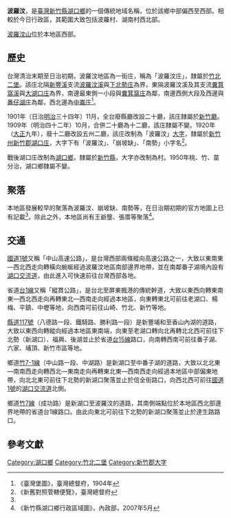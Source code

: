 {{noteTA　
|1 = zh-cn:庄; zh-hk:庄; zh-tw:庄;
}}
'''波羅汶'''，是[[臺灣|臺灣]][[新竹縣|新竹縣]][[湖口鄉|湖口鄉]]的一個傳統地域名稱，位於該鄉中部偏西至西部。相較於今日行政區，其範圍大致包括波羅村、湖南村西北部。

[[波羅汶山|波羅汶山]]位於本地區西部。

==歷史==
台灣清治末期至日治初期，波羅汶地區為一街庄，稱為「波羅汶庄」，隸屬於[[竹北二堡|竹北二堡]]。該庄北隔[[新豐溪|新豐溪]]支流[[波羅汶溪|波羅汶溪]]與[[下北勢庄|下北勢庄]]為界，東隔波羅汶溪及其支流[[糞箕窩溪|糞箕窩溪]]與[[大湖口庄|大湖口庄]]為界，南邊最東側一小段與[[糞箕窩庄|糞箕窩庄]]為鄰，南邊西側大段及西邊與[[番仔湖庄|番仔湖庄]]為鄰，西北邊為[[中崙_(新竹縣)|中崙庄]]<ref name="臺灣堡圖">《臺灣堡圖》，臺灣總督府，1904年</ref>。

1901年（日治[[明治|明治]]三十四年）11月，全台廢縣廳改設二十廳，該庄隸屬於[[新竹廳|新竹廳]]。1909年（明治四十二年）10月，合併二十廳為十二廳，該庄隸屬不變。1920年（[[大正|大正]]九年），廢十二廳改設五州二廳，該庄改制為「波羅汶」[[大字|大字]]，隸屬於[[新竹州|新竹州]][[新竹郡|新竹郡]][[湖口庄|湖口庄]]，大字下有「波羅汶」、「崩坡缺」、「南勢」小字名<ref>《新舊對照管轄便覽》，臺灣總督府</ref>。

戰後湖口庄改制為[[湖口鄉|湖口鄉]]，隸屬於[[新竹縣|新竹縣]]，大字亦改制為村。1950年桃、竹、苗分治，湖口鄉隸屬不變。

==聚落==
本地區發展較早的聚落為波羅汶、崩坡缺、南勢等，在日治期初期的官方地圖上已有記載<ref name="臺灣堡圖"/>。除此之外，本地區尚有王爺壟、張厝等聚落<ref>《新竹縣湖口鄉行政區域圖》，內政部，2007年5月</ref>。

==交通==
[[中山高速公路|國道1號]]又稱「中山高速公路」，是台灣西部兩條縱向高速公路之一，大致以東南東—西北西走向轉橫向蜿蜒經過波羅汶地區南部邊界地帶，並在南鄰番子湖境內設有[[湖口交流道|湖口交流道]]，由此進入可快速前往台灣西部各地。

省道[[台1線|台1線]]又稱「縱貫公路」，是台北至屏東楓港的傳統幹道，大致以東西向轉東南東—西北西走向再轉東北—西南走向經過本地區，向東轉東北可前往老湖口、楊梅、平鎮、中壢等地，向西南可前往山崎、竹北、新竹等地。

[[縣道117號|縣道117號]]（八德路一段、鐵騎路、勝利路一段）是新豐埔和至香山內湖的道路，大致以東西向轉縱向經過本地區東南端，向東至老湖口轉向北再轉北北西可前往下北勢（新湖口）、福興、後湖並止於省道[[台15線|台15線]]路口，向南轉西南可前往番子湖、六家、埔頂、新竹市區等地。

鄉道[[竹7-1線|竹7-1線]]（中山路一段、中湖路）是新湖口至中番子湖的道路，大致以北北東—南南西走向轉西北—東南走向再轉東北東—西南西走向經過本地區中部偏東地帶，向北北東可前往下北勢的新湖口聚落並止於信全街路口，向西北西可前往[[中山高速公路|國道1號]]的[[湖口交流道|湖口交流道]]北側。

鄉道[[竹7線|竹7線]]（成功路）是新湖口至波羅汶的道路，其南側端點位於本地區西北部邊界地帶的省道台1線路口。由此向東北可前往下北勢的新湖口聚落並止於達生路路口。

==參考文獻==
{{reflist}}
{{新竹郡}}

[[Category:湖口鄉|Category:湖口鄉]]
[[Category:竹北二堡|Category:竹北二堡]]
[[Category:新竹郡大字|Category:新竹郡大字]]